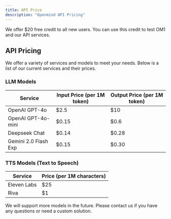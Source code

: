```yaml
---
title: API Price
description: "Openmind API Pricing"
---
```


<Tip>We offer $20 free credit to all new users. You can use this credit to test OM1 and our API services.</Tip>


## API Pricing

We offer a variety of services and models to meet your needs. Below is a list of our current services and their prices.

### LLM Models

| Service              | Input Price (per 1M token) | Output Price (per 1M token) |
|----------------------|----------------------------|-----------------------------|
| OpenAI GPT-4o        | $2.5                       | $10                         |
| OpenAI GPT-4o-mini   | $0.15                      | $0.6                        |
| Deepseek Chat        | $0.14                      | $0.28                       |
| Gemini 2.0 Flash Exp | $0.15                      | $0.30                       |

### TTS Models (Text to Speech)

| Service              | Price (per 1M characters) |
|----------------------|---------------------------|
| Eleven Labs          | $25                       |
| Riva                 | $1                        |

We will support more models in the future. Please contact us if you have any questions or need a custom solution.
